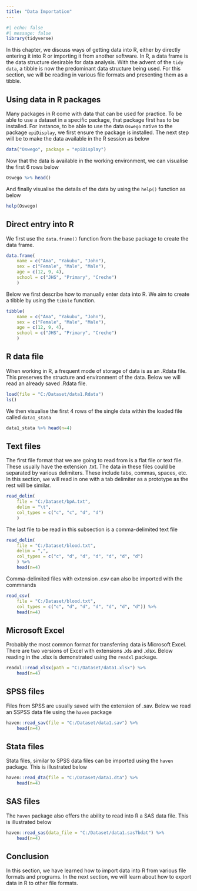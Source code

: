 ```yaml
---
title: "Data Importation"
---
```


```r
#| echo: false
#| message: false
library(tidyverse)
```

In this chapter, we discuss ways of getting data into R, either by directly entering it into R or
importing it from another software. In R, a data frame is the data structure desirable for data
analysis. With the advent of the `tidy data`, a tibble is now the predominant data structure being
used. For this section, we will be reading in various file formats and presenting them as a tibble.

## Using data in R packages

Many packages in R come with data that can be used for practice. To be able to use a dataset in a
specific package, that package first has to be installed. For instance, to be able to use the data
`Oswego` native to the package `epiDisplay`, we first ensure the package is installed. The next step
will be to make the data available in the R session as below

```r
data("Oswego", package = "epiDisplay")
```

Now that the data is available in the working environment, we can visualise the first 6 rows below

```r
Oswego %>% head()
```

And finally visualise the details of the data by using the `help()` function as below

```r
help(Oswego)
```

## Direct entry into R

We first use the `data.frame()` function from the base package to create the data frame.

```r
data.frame(
    name = c("Ama", "Yakubu", "John"), 
    sex = c("Female", "Male", "Male"),
    age = c(12, 9, 4),
    school = c("JHS", "Primary", "Creche")
    )
```

Below we first describe how to manually enter data into R. We aim to create a tibble by using the
`tibble` function.

```r
tibble(
    name = c("Ama", "Yakubu", "John"), 
    sex = c("Female", "Male", "Male"),
    age = c(12, 9, 4),
    school = c("JHS", "Primary", "Creche")
    )
```

## R data file

When working in R, a frequent mode of storage of data is as an .Rdata file. This preserves the
structure and environment of the data. Below we will read an already saved .Rdata file.

```r
load(file = "C:/Dataset/data1.Rdata")
ls()
```

We then visualise the first 4 rows of the single data within the loaded file called `data1_stata`

```r
data1_stata %>% head(n=4)
```

## Text files

The first file format that we are going to read from is a flat file or text file. These usually have
the extension .txt. The data in these files could be separated by various delimiters. These include
tabs, commas, spaces, etc. In this section, we will read in one with a tab delimiter as a prototype
as the rest will be similar.

```r
read_delim(
    file = "C:/Dataset/bpA.txt", 
    delim = "\t", 
    col_types = c("c", "c", "d", "d")
    )
```

The last file to be read in this subsection is a comma-delimited text file

```r
read_delim(
    file = "C:/Dataset/blood.txt", 
    delim = ",", 
    col_types = c("c", "d", "d", "d", "d", "d", "d")
    ) %>% 
    head(n=4)
```

Comma-delimited files with extension .csv can also be imported with the commnands

```r
read_csv(
    file = "C:/Dataset/blood.txt",
    col_types = c("c", "d", "d", "d", "d", "d", "d")) %>% 
    head(n=4)
```

## Microsoft Excel

Probably the most common format for transferring data is Microsoft Excel. There are two versions of
Excel with extensions .xls and .xlsx. Below reading in the .xlsx is demonstrated using the `readxl`
package.

```r
readxl::read_xlsx(path = "C:/Dataset/data1.xlsx") %>% 
    head(n=4)
```

## SPSS files

Files from SPSS are usually saved with the extension of .sav. Below we read an SSPSS data file using
the `haven` package

```r
haven::read_sav(file = "C:/Dataset/data1.sav") %>% 
    head(n=4)
```

## Stata files

Stata files, similar to SPSS data files can be imported using the `haven` package. This is
illustrated below

```r
haven::read_dta(file = "C:/Dataset/data1.dta") %>% 
    head(n=4)
```

## SAS files

The `haven` package also offers the ability to read into R a SAS data file. This is illustrated
below

```r
haven::read_sas(data_file = "C:/Dataset/data1.sas7bdat") %>% 
    head(n=4)
```

## Conclusion

In this section, we have learned how to import data into R from various file formats and programs.
In the next section, we will learn about how to export data in R to other file formats.

